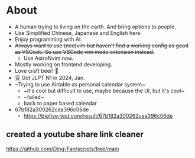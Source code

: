 # About

- A human trying to living on the earth. And bring options to people.
- Use Simplified Chinese, Japanese and English here.
- Enjoy programming with AI.
- ~~Always want to use (neo)vim but haven't find a working config as good as VSCode. So use VSCode vim mode extension instead.~~
  - Use AstroNvim now.
- Mostly working on frontend developing.
- Love craft beer! 🍻
- 🈴 Got JLPT N1 in 2024, Jan.
- ~Trying to use Airtable as personal calendar system~
  - ~it's cool but difficult to use, maybe because the UI, but it's cool~
  - ~failed~
  - back to paper based calendar
- 67b182a300262cea396c06de
  - https://bigfive-test.com/result/67b182a300262cea396c06de

## created a youtube share link cleaner

https://github.com/Ding-Fan/scripts/tree/main
